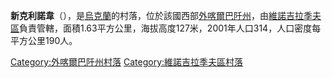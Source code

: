 {{coord|48|1|3|N|23|2|19|E|scale:30000|display=title}}

'''新克利諾韋'''（{{lang-uk|Нове Клинове}}），是[[烏克蘭|烏克蘭]]的村落，位於該國西部[[外喀爾巴阡州|外喀爾巴阡州]]，由[[維諾吉拉季夫區|維諾吉拉季夫區]]負責管轄，面積1.63平方公里，海拔高度127米，2001年人口314，人口密度每平方公里190人。

{{DEFAULTSORT:Нове Клинове}}

[[Category:外喀爾巴阡州村落|Category:外喀爾巴阡州村落]]
[[Category:維諾吉拉季夫區村落|Category:維諾吉拉季夫區村落]]


{{Zakarpattia-geo-stub}}